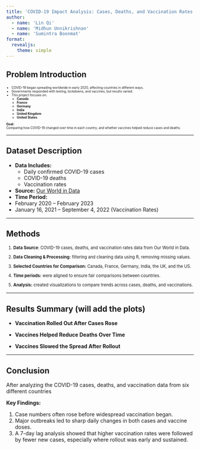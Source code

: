 ```yaml
---
title: 'COVID-19 Impact Analysis: Cases, Deaths, and Vaccination Rates'
author:
  - name: 'Lin Qi'
  - name: 'Midhun Unnikrishnan'
  - name: 'Sumintra Boonmat'
format:
  revealjs:
    theme: simple
---
```


## Problem Introduction

::: {style="font-size: 60%;"}
-   COVID-19 began spreading worldwide in early 2020, affecting countries in different ways.
-   Governments responded with testing, lockdowns, and vaccines, but results varied.
-   This project focuses on:
    -   **Canada**
    -   **France**
    -   **Germany**
    -   **India**
    -   **United Kingdom**
    -   **United States**

**Goal:**\
Comparing how COVID-19 changed over time in each country, and whether vaccines helped reduce cases and deaths.
:::

------------------------------------------------------------------------

## Dataset Description

-   **Data Includes:**
    -   Daily confirmed COVID-19 cases
    -   COVID-19 deaths
    -   Vaccination rates
-   **Source:** [Our World in Data](https://ourworldindata.org/)
-   **Time Period:** 
 - February 2020 – February 2023
 - January 16, 2021 – September 4, 2022 (Vaccination Rates)

------------------------------------------------------------------------

## Methods

::: {style="font-size: 80%;"}
1. **Data Source**: 
COVID-19 cases, deaths, and vaccination rates data from Our World in Data.

2. **Data Cleaning & Processing:** 
filtering and cleaning data using R, removing missing values.

3. **Selected Countries for Comparison:** 
Canada, France, Germany, India, the UK, and the US.

4. **Time periods:** 
were aligned to ensure fair comparisons between countries.

5. **Analysis:** 
created visualizations to compare trends across cases, deaths, and vaccinations.
:::
---

## Results Summary (will add the plots)

-   **Vaccination Rolled Out After Cases Rose**

-   **Vaccines Helped Reduce Deaths Over Time**

-   **Vaccines Slowed the Spread After Rollout**

---

## Conclusion

After analyzing the COVID-19 cases, deaths, and vaccination data from six different countries

**Key Findings:**

1.  Case numbers often rose before widespread vaccination began.
2.  Major outbreaks led to sharp daily changes in both cases and vaccine doses.
3.  A 7-day lag analysis showed that higher vaccination rates were followed by fewer new cases, especially where rollout was early and sustained.
